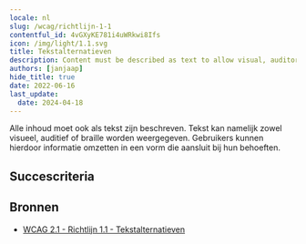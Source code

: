 ```yaml
---
locale: nl
slug: /wcag/richtlijn-1-1
contentful_id: 4vGXyKE781i4uWRkwi8Ifs
icon: /img/light/1.1.svg
title: Tekstalternatieven
description: Content must be described as text to allow visual, auditory and tactile presentation.
authors: [janjaap]
hide_title: true
date: 2022-06-16
last_update:
  date: 2024-04-18
---
```


<Hero
  title="Tekstalternatieven"
  image="/img/light/1.1.svg"
  alt="WCAG 1.1 - Logo"
  prefix="Richtlijn 1.1"
/>

Alle inhoud moet ook als tekst zijn beschreven. Tekst kan namelijk zowel visueel, auditief of braille worden weergegeven. Gebruikers kunnen hierdoor informatie omzetten in een vorm die aansluit bij hun behoeften.

## Succescriteria

<LinkList title="Succescriteria" isHighlighted={true}>
  <LinkListItem
    url="/nl/richtlijnen/wcag/succescriterium-1-1-1"
    title="Succescriterium 1.1.1 - Niet-tekstuele content"
    label="Niet-tekstuele content"
    description="Ensure that alternative text is available for all content without text."
    image="/img/light/1.1.1.svg"
    alt="WCAG 1.1.1 - Logo"
  />
</LinkList>

## Bronnen

- [WCAG 2.1 - Richtlijn 1.1 - Tekstalternatieven](https://www.w3.org/Translations/WCAG21-nl/#tekstalternatieven)
